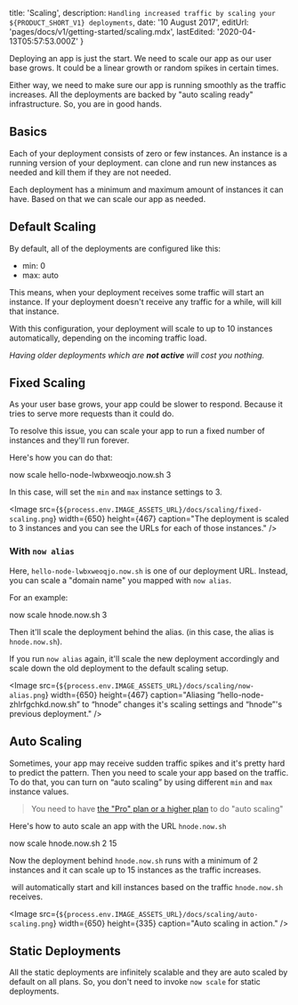
  title: 'Scaling',
  description: `Handling increased traffic by scaling your ${PRODUCT_SHORT_V1} deployments`,
  date: '10 August 2017',
  editUrl: 'pages/docs/v1/getting-started/scaling.mdx',
  lastEdited: '2020-04-13T05:57:53.000Z'
}

Deploying an app is just the start. We need to scale our app as our user base grows. It could be a linear growth or random spikes in certain times.

Either way, we need to make sure our app is running smoothly as the traffic increases. All the <ProductNameShortV1 /> deployments are backed by "auto scaling ready" infrastructure. So, you are in good hands.

## Basics

Each of your <ProductNameShortV1 /> deployment consists of zero or few instances. An instance is a running version of your deployment. <ProductNameShortV1 /> can clone and run new instances as needed and kill them if they are not needed.

Each deployment has a minimum and maximum amount of instances it can have. Based on that we can scale our app as needed.

## Default Scaling

By default, all of the deployments are configured like this:

- min: 0
- max: auto

This means, when your deployment receives some traffic <ProductNameShortV1 /> will start an instance. If your deployment doesn't receive any traffic for a while, <ProductNameShortV1 /> will kill that instance.

With this configuration, your deployment will scale to up to 10 instances automatically, depending on the incoming traffic load.

_Having older deployments which are **not active** will cost you nothing._

## Fixed Scaling

As your user base grows, your app could be slower to respond. Because it tries to serve more requests than it could do.

To resolve this issue, you can scale your app to run a fixed number of instances and they'll run forever.

Here's how you can do that:

<TerminalInput>now scale hello-node-lwbxweoqjo.now.sh 3</TerminalInput>

In this case, <ProductNameShortV1 /> will set the `min` and `max` instance settings to 3.

<Image
  src={`${process.env.IMAGE_ASSETS_URL}/docs/scaling/fixed-scaling.png`}
  width={650}
  height={467}
  caption="The deployment is scaled to 3 instances and you can see the URLs for each of those instances."
/>

### With `now alias`

Here, `hello-node-lwbxweoqjo.now.sh` is one of our deployment URL. Instead, you can scale a "domain name" you mapped with `now alias`.

For an example:

<TerminalInput>now scale hnode.now.sh 3</TerminalInput>

Then it'll scale the deployment behind the alias. (in this case, the alias is `hnode.now.sh`).

If you run `now alias` again, it'll scale the new deployment accordingly and scale down the old deployment to the <Link href="/docs/getting-started/scaling#default-scaling">default scaling setup</Link>.

<Image
  src={`${process.env.IMAGE_ASSETS_URL}/docs/scaling/now-alias.png`}
  width={650}
  height={467}
  caption="Aliasing “hello-node-zhlrfgchkd.now.sh” to “hnode” changes it's scaling settings and “hnode”'s previous deployment."
/>

## Auto Scaling

Sometimes, your app may receive sudden traffic spikes and it's pretty hard to predict the pattern. Then you need to scale your app based on the traffic. To do that, you can turn on “auto scaling” by using different `min` and `max` instance values.

> You need to have [the "Pro" plan or a higher plan](/pricing/v1) to do "auto scaling"

Here's how to auto scale an app with the URL `hnode.now.sh`

<TerminalInput>now scale hnode.now.sh 2 15</TerminalInput>

Now the deployment behind `hnode.now.sh` runs with a minimum of 2 instances and it can scale up to 15 instances as the traffic increases.

&#8203;<ProductNameShortV1 /> will automatically start and kill instances based on the traffic `hnode.now.sh` receives.

<Image
  src={`${process.env.IMAGE_ASSETS_URL}/docs/scaling/auto-scaling.png`}
  width={650}
  height={335}
  caption="Auto scaling in action."
/>

## Static Deployments

All the static deployments are infinitely scalable and they are auto scaled by default on all plans.
So, you don't need to invoke `now scale` for static deployments.

